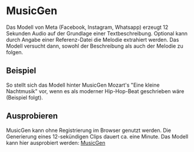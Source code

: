 
# MusicGen
Das Modell von Meta (Facebook, Instagram, Whatsapp) erzeugt 12 Sekunden Audio auf der Grundlage einer Textbeschreibung. Optional kann durch Angabe einer Referenz-Datei die Melodie extrahiert werden. Das Modell versucht dann, sowohl der Beschreibung als auch der Melodie zu folgen.

<MDXImage src="/screenshots/musicgen.png" alt="MusicGen Benutzeroberfläche" />

## Beispiel
So stellt sich das Modell hinter MusicGen Mozart's "Eine kleine Nachtmusik" vor, wenn es als moderner Hip-Hop-Beat geschrieben wäre (Beispiel folgt).

## Ausprobieren
MusicGen kann ohne Registrierung im Browser genutzt werden. Die Generierung eines 12-sekündigen Clips dauert ca. eine Minute. Das Modell kann hier ausprobiert werden: [MusicGen](https://huggingface.co/spaces/facebook/MusicGen)